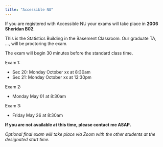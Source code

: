 ```yaml
---
title: "Accessible NU"
---
```


If you are registered with Accessible NU your exams will take place in **2006 Sheridan B02**.

This is the Statistics Building in the Basement Classroom. Our graduate TA, ..., will be proctoring the exam.

The exam will begin 30 minutes before the standard class time.

Exam 1:

-   Sec 20: Monday October xx at 8:30am
-   Sec 21: Monday October xx at 12:30pm

Exam 2:

-   Monday May 01 at 8:30am

Exam 3:

-   Friday May 26 at 8:30am

**If you are not available at this time, please contact me ASAP.**

*Optional final exam will take place via Zoom with the other students at the designated start time.*
